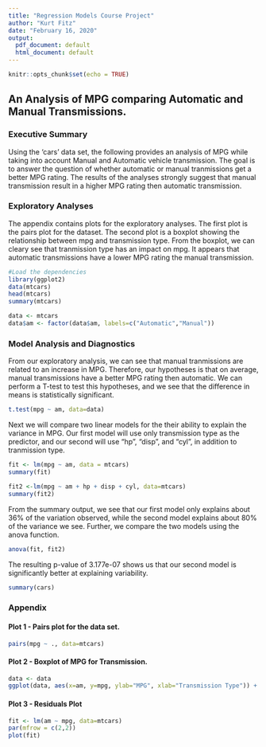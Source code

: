 ```yaml
---
title: "Regression Models Course Project"
author: "Kurt Fitz"
date: "February 16, 2020"
output:
  pdf_document: default
  html_document: default
---
```


```r
knitr::opts_chunk$set(echo = TRUE)
```

## An Analysis of MPG comparing Automatic and Manual Transmissions.
### Executive Summary
Using the 'cars' data set, the following provides an analysis of MPG while taking into account Manual and Automatic vehicle transmission. The goal is to answer the question of whether automatic or manual tranmissions get a better MPG rating. The results of the analyses strongly suggest that manual transmission result in a higher MPG rating then automatic transmission.

### Exploratory Analyses
The appendix contains plots for the exploratory analyses. The first plot is the pairs plot for the dataset. The second plot is a boxplot showing the relationship between mpg and transmission type. From the boxplot, we can cleary see that tranmission type has an impact on mpg. It appears that automatic transmissions have a lower MPG rating the manual transmission.

```r
#Load the dependencies
library(ggplot2)
data(mtcars)
head(mtcars)
summary(mtcars)

data <- mtcars
data$am <- factor(data$am, labels=c("Automatic","Manual"))
```


### Model Analysis and Diagnostics
From our exploratory analysis, we can see that manual tranmissions are related to an increase in MPG. Therefore, our hypotheses is that on average, manual transmissions have a better MPG rating then automatic. We can perform a T-test to test this hypotheses, and we see that the difference in means is statistically significant.
```r
t.test(mpg ~ am, data=data)

```

Next we will compare two linear models for the their ability to explain the variance in MPG. Our first model will use only transmission type as the predictor, and our second will use "hp", "disp", and "cyl", in addition to tranmission type.
```r
fit <- lm(mpg ~ am, data = mtcars)
summary(fit)

fit2 <-lm(mpg ~ am + hp + disp + cyl, data=mtcars)
summary(fit2)

```

From the summary output, we see that our first model only explains about 36% of the variation observed, while the second model explains about 80% of the variance we see. Further, we compare the two models using the anova function.

```r
anova(fit, fit2)
```
The resulting p-value of 3.177e-07 shows us that our second model is significantly better at explaining variability.

```r
summary(cars)
```


### Appendix

#### Plot 1 - Pairs plot for the data set.
```r
pairs(mpg ~ ., data=mtcars)

```

#### Plot 2 - Boxplot of MPG for Transmission.
```r
data <- data
ggplot(data, aes(x=am, y=mpg, ylab="MPG", xlab="Transmission Type")) + geom_boxplot(fill='#A4A4A4', color='black') + geom_boxplot()

```

#### Plot 3 - Residuals Plot
```r
fit <- lm(am ~ mpg, data=mtcars)
par(mfrow = c(2,2))
plot(fit)
```